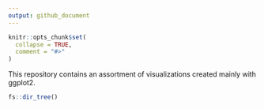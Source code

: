 ```yaml
---
output: github_document
---
```


<!-- README.md is generated from README.Rmd. Please edit that file -->

```r
knitr::opts_chunk$set(
  collapse = TRUE,
  comment = "#>"
)
```

This repository contains an assortment of visualizations created mainly with ggplot2.

```r
fs::dir_tree()
```

